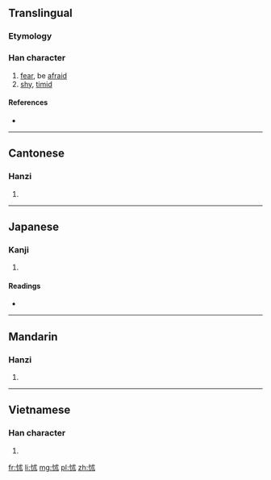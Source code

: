 ==Translingual==

===Etymology===
{{Han compound|心|朮|c1=s|c2=p|t1=heart|ls=psc}}

===Han character===
{{Han char|rn=61|rad=心|as=05|sn=8|four=9309<sub>4</sub>|canj=心戈木 (PID), 心戈十金 (PIJC)|ids=⿰[[忄]][[朮]], ⿰忄[[术]]}}

# [[fear]], be [[afraid]]
# [[shy]], [[timid]]

====References====
* {{Han ref|kx=0382.250|dkj=10498|dj=0712.160|hdz=42284.010|uh=6035|ud=24629|bh=A9C5|bd=43461}}

----

==Cantonese==

===Hanzi===
{{yue-hanzi|jyut=[[zeot1]]|y=jeut1}}

# {{defn|lang=yue|sort=心05}}

----

==Japanese==

===Kanji===
{{ja-kanji|grade=|rs=心05}}

# {{defn|lang=ja|sort=心05}}

====Readings====
* {{ja-readings|on=[[じゅつ]] (jutsu), [[ちゅつ]] (chutsu), [[しゅつ]] (shutsu), [[しゅち]] (shuchi)|kun=[[おそれる]] (osoreru)}}

----

==Mandarin==

===Hanzi===
{{cmn-hanzi|pin=[[chù]] ([[chu4]])|wg=ch'u<sup>4</sup>}}

# {{defn|lang=cmn|sort=心05}}

----

==Vietnamese==

===Han character===
{{vi-readings|rs=心05| hanviet = truột}}

# {{defn|lang=vi|sort=心05}}

[[fr:怵]]
[[li:怵]]
[[mg:怵]]
[[pl:怵]]
[[zh:怵]]
